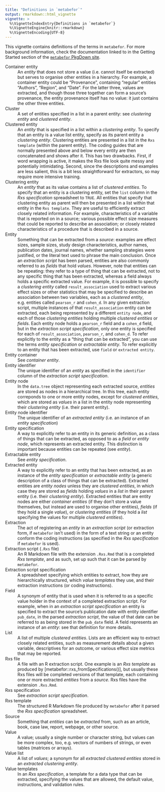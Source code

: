 ```yaml
---
title: "Definitions in `metabefor`"
output: rmarkdown::html_vignette
vignette: >
  %\VignetteIndexEntry{Definitions in `metabefor`}
  %\VignetteEngine{knitr::rmarkdown}
  %\VignetteEncoding{UTF-8}
---
```


This vignette contains definitions of the terms in `metabefor`. For more background information, check the documentation linked to in the Getting Started section of the [`metabefor` PkgDown site](https://r-packages.gitlab.io/metabefor).

Container entity
  : An *entity* that does not store a value (i.e. cannot itself be extracted) but serves to organise other entities in a hierarchy. For example, a container entity could be "Provenance", containing "regular" entities "Authors", "Region", and "Date". For the latter three, values are extracted, and though those three together can form a source's provenance, the entity provenance itself has no value: it just contains the other three entities.

Cluster
  : A set of entities specified in a list in a parent entity: see *clustering entity* and *clustered entity*.

Clustered entity
  : An *entity* that is specified in a list within a *clustering entity*. To specify that an entity is a value list entity, specify as its parent entity a *clustering entity*. Clustering entities are presented in a list in the `Rxs template` (within the parent entity). The coding guides that are normally presented above and below every entity are then concatenated and shows after it. This has two drawbacks. First, if word wrapping is active, it makes the Rxs file look quite messy and potentially intimidating. Second, since the descriptions and examples are less salient, this is a bit less straightforward for extractors, so may require more intensive training.

Clustering entity
  : An *entity* that as its value contains a list of *clustered entities*. To specify that an entity is a clustering entity, set the `list` column in the *Rxs specification* spreadsheet to `TRUE`. All entities that specify that clustering entity as parent will then be presented in a list within that entity in the `Rxs template`. They are useful to efficiently extract closely related information. For example, characteristics of a variable that is reported on in a source; various possible effect size measures that could be reported to describe an association; or closely related characteristics of a procedure that is described in a source.

Entity
  : Something that can be extracted from a *source*: examples are effect sizes, sample sizes, study design characteristics, author names, publication dates, journal names, whether sampling strategies were justified, or the literal text used to phrase the main conclusion. Once an *extraction script* has been parsed, entities are also commonly referred to as *fields* that hold *values*. However, note that entities can be repeating: they refer to a type of thing that can be extracted, not to any specific thing that has been extracted, whereas a field always holds a specific extracted value. For example, it is possible to specify a *clustering entity* called `result_association` used to extract various effect sizes or other statistics that may be specified to describe an association between two variables, each as a *clustered entity*, e.g. entities called `pearson_r` and `cohen_d`. In any given extraction script, multiple instances of that `result_association` entity can be extracted, each being represented by a different `entity node`, and each of those *clustering entities* holding multiple *clustered entities* or *fields*. Each entity node holds a `pearson_r` field and a `cohen_d` field, but in the *extraction script specification*, only one entity is specified for each of `result_association`, `pearson_r`, and `cohen_d`. To refer explicitly to the entity as a "thing that can be extracted", you can use the terms *entity specification* or *extractable entity*. To refer explicitly to an entity that has been extracted, use `field` or `extracted entity`.

Entity container
  : See *container entity*.

Entity identifier
  : The unique identifier of an *entity* as specified in the `identifier` column of the *extraction script specification*.

Entity node
  : In the `data.tree` object representing each extracted source, *entities* are stored as nodes in a hierarchical tree. In this tree, each entity correponds to one or more entity nodes, except for *clustered entities*, which are stored as *values* in a list in the entity node representing their *clustering entity* (i.e. their parent entity).

Entity node identifier
  : The unique identifier of an *extracted entity* (i.e. an instance of an *entity specification*)

Entity specification
  : A way to explicitly refer to an entity in its generic definition, as a class of things that can be extracted, as opposed to as a *field* or *entity node*, which represents an extracted entity. This distinction is important because entities can be repeated (see *entity*).

Extractable entity
  : See *entity specification*.

Extracted entity
  : A way to explicitly refer to an entity that has been extracted, as an instance of the *entity specification* or *extractable entity* (a generic description of a class of things that can be extracted). Extracted entities are *entity nodes* unless they are *clustered entities*, in which case they are stored as *fields* holding *values* in a *list* in their parent entity (i.e. their *clustering entity*). Extracted entities that are entity nodes are either *container entities* (if they don't store a value themselves, but instead are used to organise other entities), *fields* (if they hold a single *value*), or *clustering entities* (if they hold a *list* specifying the values for multiple *clustered entities*).

Extraction
  : The act of registering an *entity* in an *extraction script* (or extraction form, if `metabefor` isn't used) in the form of a text string or an entity conform the coding instructions (as specified in the *Rxs specification* if `metabefor` is used).

Extraction script (`.Rxs` file)
  : An R Markdown file with the extension `.Rxs.Rmd` that is a completed *Rxs template*, and as such, set up such that it can be parsed by `metabefor`.

Extraction script specification
  : A spreadsheet specifying which entities to extract, how they are hierarchically structured, which *value templates* they use, and their extraction instructions (or coding instructions).

Field
  : A synonym of entity that is used when it is referred to as a specific value holder in the context of a completed extraction script. For example, when in an *extraction script specification* an entity is specified to extract the source's publication date with entity identifier `pub_date`, in the parsed *extraction script*, the value of that date can be referred to as being stored in the `pub_date` field. A field represents an instance of an *entity*: see that definition for more details.

List
  : A list of multiple *clustered entities*. Lists are an efficient way to extract closely related entities, such as measurement details about a given variable, descriptives for an outcome, or various effect size metrics that may be reported.
  
Rxs file
  : A file with an R extraction script. One example is an *Rxs template* as produced by [metabefor::rxs_fromSpecifications()], but usually these Rxs files will be completed versions of that template, each containing one or more extracted *entities* from a *source*. Rxs files have the extension `.Rxs.Rmd`.

Rxs specification
  : See *extraction script specification*.

Rxs template
  : The structured R Markdown file produced by `metabefor` after it parsed the *Rxs specification* spreadsheet.

Source
  : Something that *entities* can be *extracted* from, such as an article, book, case law, report, webpage, or other source.

Value
  : A value; usually a single number or character string, but values can be more complex, too, e.g. vectors of numbers of strings, or even tables (matrices or arrays).

Value list
  : A list of *values*; a synonym for all *extracted clustered entities* stored in an *extracted clustering entity*.

Value templates
  : In an *Rxs specification*, a template for a data type that can be extracted, specifying the values that are allowed, the default value, instructions, and validation rules.

